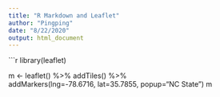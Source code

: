 ```yaml
---
title: "R Markdown and Leaflet"
author: "Pingping"
date: "8/22/2020"
output: html_document
---
```



```r
library(leaflet)

m <- leaflet() %>%
  addTiles() %>%  
  addMarkers(lng=-78.6716, lat=35.7855, popup="NC State")
m  